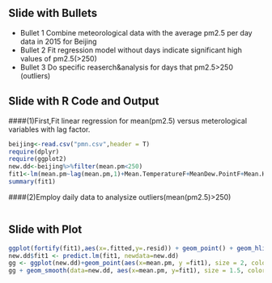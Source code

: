 ## Slide with Bullets

- Bullet 1 Combine meteorological data with the average pm2.5 per day data in 2015 for Beijing
- Bullet 2 Fit regression model without days indicate significant high values of pm2.5(>250)
- Bullet 3 Do specific reaserch&analysis for days that pm2.5>250 (outliers)

## Slide with R Code and Output  
####(1)First,Fit linear regression for mean(pm2.5) versus meterological variables with lag factor.  
```r
beijing<-read.csv("pmn.csv",header = T)
require(dplyr)
require(ggplot2)
new.dd<-beijing%>%filter(mean.pm<250)
fit1<-lm(mean.pm~lag(mean.pm,1)+Mean.TemperatureF+MeanDew.PointF+Mean.Humidity+Mean.VisibilityMiles+Mean.Wind.SpeedMPH,data=new.dd)
summary(fit1)
```
####(2)Employ daily data to analysize outliers(mean(pm2.5)>250)
```r

``` 

## Slide with Plot

```r

ggplot(fortify(fit1),aes(x=.fitted,y=.resid)) + geom_point() + geom_hline(yintercept=0)+geom_smooth(se=F,lwd=1)+ggtitle("residuals Plot")
new.dd$fit1 <- predict.lm(fit1, newdata=new.dd)
gg <- ggplot(new.dd)+geom_point(aes(x=mean.pm, y =fit1), size = 2, color = "blue")
gg + geom_smooth(data=new.dd, aes(x=mean.pm, y=fit1), size = 1.5, color = "red", se = TRUE, method="lm")+ggtitle("fitted model of pm2.5")
```
